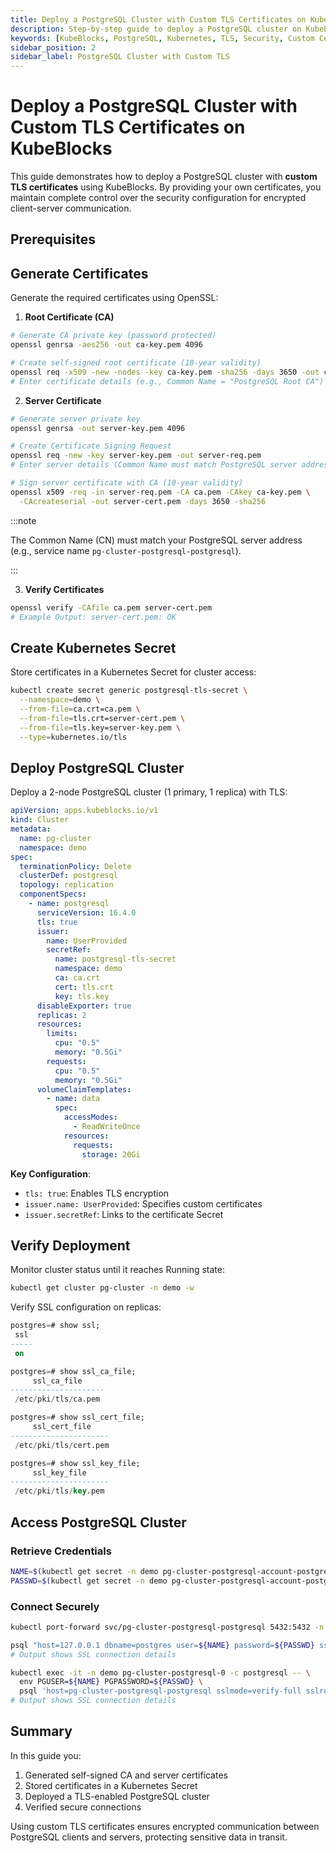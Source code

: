 ```yaml
---
title: Deploy a PostgreSQL Cluster with Custom TLS Certificates on KubeBlocks
description: Step-by-step guide to deploy a PostgreSQL cluster on KubeBlocks using custom TLS certificates for secure communication. Includes certificate generation, cluster deployment, and connection verification.
keywords: [KubeBlocks, PostgreSQL, Kubernetes, TLS, Security, Custom Certificates]
sidebar_position: 2
sidebar_label: PostgreSQL Cluster with Custom TLS
---
```



# Deploy a PostgreSQL Cluster with Custom TLS Certificates on KubeBlocks

This guide demonstrates how to deploy a PostgreSQL cluster with **custom TLS certificates** using KubeBlocks. By providing your own certificates, you maintain complete control over the security configuration for encrypted client-server communication.

## Prerequisites


<Prerequisites />

## Generate Certificates

Generate the required certificates using OpenSSL:

1. **Root Certificate (CA)**
```bash
# Generate CA private key (password protected)
openssl genrsa -aes256 -out ca-key.pem 4096

# Create self-signed root certificate (10-year validity)
openssl req -x509 -new -nodes -key ca-key.pem -sha256 -days 3650 -out ca.pem
# Enter certificate details (e.g., Common Name = "PostgreSQL Root CA")
```

2. **Server Certificate**
```bash
# Generate server private key
openssl genrsa -out server-key.pem 4096

# Create Certificate Signing Request
openssl req -new -key server-key.pem -out server-req.pem
# Enter server details (Common Name must match PostgreSQL server address)

# Sign server certificate with CA (10-year validity)
openssl x509 -req -in server-req.pem -CA ca.pem -CAkey ca-key.pem \
  -CAcreateserial -out server-cert.pem -days 3650 -sha256
```

:::note

The Common Name (CN) must match your PostgreSQL server address (e.g., service name `pg-cluster-postgresql-postgresql`).

:::

3. **Verify Certificates**
```bash
openssl verify -CAfile ca.pem server-cert.pem
# Example Output: server-cert.pem: OK
```

## Create Kubernetes Secret

Store certificates in a Kubernetes Secret for cluster access:

```bash
kubectl create secret generic postgresql-tls-secret \
  --namespace=demo \
  --from-file=ca.crt=ca.pem \
  --from-file=tls.crt=server-cert.pem \
  --from-file=tls.key=server-key.pem \
  --type=kubernetes.io/tls
```

## Deploy PostgreSQL Cluster

Deploy a 2-node PostgreSQL cluster (1 primary, 1 replica) with TLS:

```yaml
apiVersion: apps.kubeblocks.io/v1
kind: Cluster
metadata:
  name: pg-cluster
  namespace: demo
spec:
  terminationPolicy: Delete
  clusterDef: postgresql
  topology: replication
  componentSpecs:
    - name: postgresql
      serviceVersion: 16.4.0
      tls: true
      issuer:
        name: UserProvided
        secretRef:
          name: postgresql-tls-secret
          namespace: demo
          ca: ca.crt
          cert: tls.crt
          key: tls.key
      disableExporter: true
      replicas: 2
      resources:
        limits:
          cpu: "0.5"
          memory: "0.5Gi"
        requests:
          cpu: "0.5"
          memory: "0.5Gi"
      volumeClaimTemplates:
        - name: data
          spec:
            accessModes:
              - ReadWriteOnce
            resources:
              requests:
                storage: 20Gi
```

**Key Configuration**:
- `tls: true`: Enables TLS encryption
- `issuer.name: UserProvided`: Specifies custom certificates
- `issuer.secretRef`: Links to the certificate Secret

## Verify Deployment

Monitor cluster status until it reaches Running state:

```bash
kubectl get cluster pg-cluster -n demo -w
```

Verify SSL configuration on replicas:

```sql
postgres=# show ssl;
 ssl
-----
 on

postgres=# show ssl_ca_file;
     ssl_ca_file
---------------------
 /etc/pki/tls/ca.pem

postgres=# show ssl_cert_file;
     ssl_cert_file
----------------------
 /etc/pki/tls/cert.pem

postgres=# show ssl_key_file;
     ssl_key_file
----------------------
 /etc/pki/tls/key.pem
```

## Access PostgreSQL Cluster

### Retrieve Credentials

```bash
NAME=$(kubectl get secret -n demo pg-cluster-postgresql-account-postgres -o jsonpath='{.data.username}' | base64 --decode)
PASSWD=$(kubectl get secret -n demo pg-cluster-postgresql-account-postgres -o jsonpath='{.data.password}' | base64 --decode)
```

### Connect Securely

<Tabs>
<TabItem value="require" label="sslmode=require" default>

```bash
kubectl port-forward svc/pg-cluster-postgresql-postgresql 5432:5432 -n demo

psql "host=127.0.0.1 dbname=postgres user=${NAME} password=${PASSWD} sslmode=require"
# Output shows SSL connection details
```

</TabItem>

<TabItem value="verify-full" label="sslmode=verify-full">

```bash
kubectl exec -it -n demo pg-cluster-postgresql-0 -c postgresql -- \
  env PGUSER=${NAME} PGPASSWORD=${PASSWD} \
  psql 'host=pg-cluster-postgresql-postgresql sslmode=verify-full sslrootcert=/etc/pki/tls/ca.pem'
# Output shows SSL connection details
```

</TabItem>
</Tabs>

## Summary

In this guide you:
1. Generated self-signed CA and server certificates
2. Stored certificates in a Kubernetes Secret
3. Deployed a TLS-enabled PostgreSQL cluster
4. Verified secure connections

Using custom TLS certificates ensures encrypted communication between PostgreSQL clients and servers, protecting sensitive data in transit.